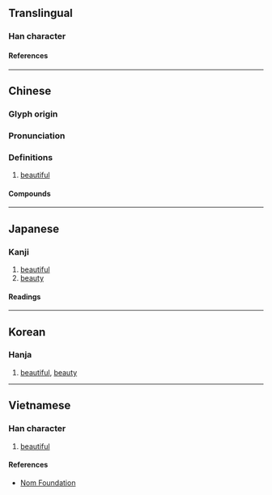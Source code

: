 {{character info}}
==Translingual==

===Han character===
{{Han char|rn=38|rad=女|as=11|sn=14|four=41427|canj=VMYF|ids=⿰女焉}}

====References====
{{Han ref|kx=0270.040|dkj=06659|dj=0537.300|hdz=21079.010|uh=5AE3}}

----

==Chinese==
{{zh-forms}}

===Glyph origin===
{{Han etym}}

===Pronunciation===
{{zh-pron
|m=yān
|c=jin1
|mn=ian
|mc=y
|oc=y
|cat=
}}

===Definitions===
{{zh-hanzi}}

# {{lb|zh|of [[appearance]]}} [[beautiful]]

====Compounds====
{{zh-der|奼紫嫣紅|嫣然|嫣然一笑|嫣紅|蟬嫣}}

----

==Japanese==

===Kanji===
{{ja-kanji|grade=|rs=女11}}

# [[beautiful]]
# [[beauty]]

====Readings====
{{ja-readings
|on=えん
}}

----

==Korean==

===Hanja===
{{ko-hanja|언}}

# [[beautiful]], [[beauty]]

----

==Vietnamese==

===Han character===
{{vi-readings|rs=女11|reading=yên}}

# [[beautiful]]

====References====
* [http://nomfoundation.org/common/nom_details.php?codepoint=5ae3 Nom Foundation]